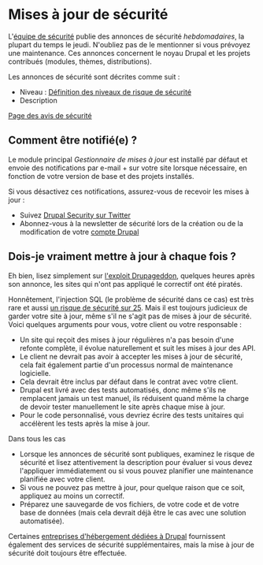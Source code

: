 # Mises à jour de sécurité

L'[équipe de sécurité](https://www.drupal.org/drupal-security-team/general-information) publie des annonces de sécurité _hebdomadaires_, la plupart du temps le jeudi.
N'oubliez pas de le mentionner si vous prévoyez une maintenance.
Ces annonces concernent le noyau Drupal et les projets contribués (modules, thèmes, distributions).

Les annonces de sécurité sont décrites comme suit :

*   Niveau : [Définition des niveaux de risque de sécurité](https://www.drupal.org/drupal-security-team/security-risk-levels-defined)
*   Description

[Page des avis de sécurité](https://www.drupal.org/security)

## Comment être notifié(e) ?

Le module principal _Gestionnaire de mises à jour_ est installé par défaut et envoie des notifications par e-mail + sur votre site lorsque nécessaire, en fonction de votre version de base et des projets installés.

Si vous désactivez ces notifications, assurez-vous de recevoir les mises à jour :

*   Suivez [Drupal Security sur Twitter](https://twitter.com/drupalsecurity)
*   Abonnez-vous à la newsletter de sécurité lors de la création ou de la modification de votre [compte Drupal](https://www.drupal.org/user/register)

## Dois-je vraiment mettre à jour à chaque fois ?

Eh bien, lisez simplement sur [l'exploit Drupageddon](https://www.drupal.org/drupalsa05FAQ), quelques heures après son annonce, les sites qui n'ont pas appliqué le correctif ont été piratés.

Honnêtement, l'injection SQL (le problème de sécurité dans ce cas) est très rare et aussi [un risque de sécurité sur 25](https://www.drupal.org/SA-CORE-2014-005).
Mais il est toujours judicieux de garder votre site à jour, même s'il ne s'agit pas de mises à jour de sécurité. Voici quelques arguments pour vous, votre client ou votre responsable :

*   Un site qui reçoit des mises à jour régulières n'a pas besoin d'une refonte complète, il évolue naturellement et suit les mises à jour des API.
*   Le client ne devrait pas avoir à accepter les mises à jour de sécurité, cela fait également partie d'un processus normal de maintenance logicielle.
*   Cela devrait être inclus par défaut dans le contrat avec votre client.
*   Drupal est livré avec des tests automatisés, donc même s'ils ne remplacent jamais un test manuel, ils réduisent quand même la charge de devoir tester manuellement le site après chaque mise à jour.
*   Pour le code personnalisé, vous devriez écrire des tests unitaires qui accélèrent les tests après la mise à jour.

Dans tous les cas

*   Lorsque les annonces de sécurité sont publiques, examinez le risque de sécurité et lisez attentivement la description pour évaluer si vous devez l'appliquer immédiatement ou si vous pouvez planifier une maintenance planifiée avec votre client.
*   Si vous ne pouvez pas mettre à jour, pour quelque raison que ce soit, appliquez au moins un correctif.
*   Préparez une sauvegarde de vos fichiers, de votre code et de votre base de données (mais cela devrait déjà être le cas avec une solution automatisée).

Certaines [entreprises d'hébergement dédiées à Drupal](/deploy/drupal-hosting-for-evaluation-and-production) fournissent également des services de sécurité supplémentaires, mais la mise à jour de sécurité doit toujours être effectuée.
